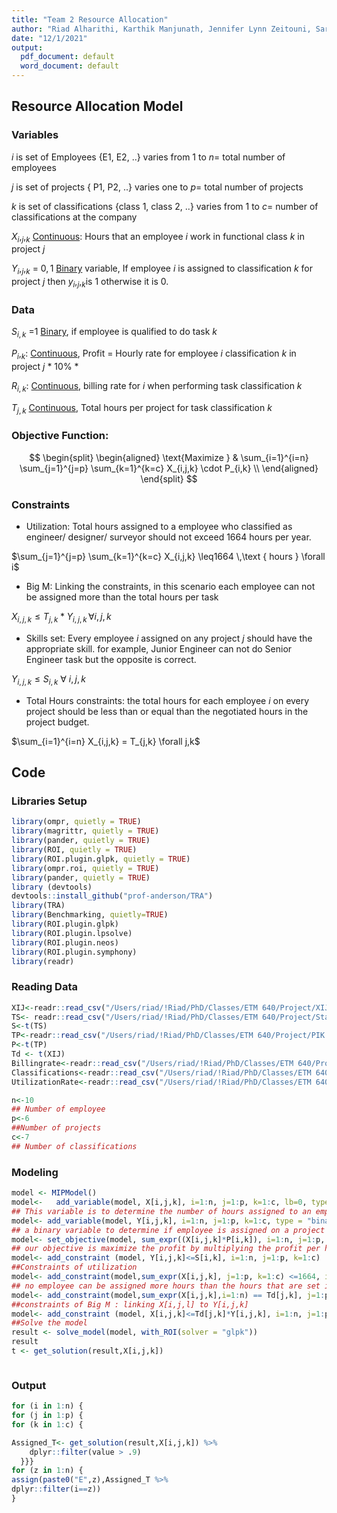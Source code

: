 ```yaml
---
title: "Team 2 Resource Allocation"
author: "Riad Alharithi, Karthik Manjunath, Jennifer Lynn Zeitouni, Sara Ferdousi, Vladislav Ruchin "
date: "12/1/2021"
output:
  pdf_document: default
  word_document: default
---
```


## Resource Allocation Model

### Variables

$i$ is set of Employees {E1, E2, ..} varies from 1 to $n=$ total number of employees

$j$ is set of projects { P1, P2, ..} varies one to $p=$ total number of projects

$k$ is set of classifications {class 1, class 2, ..} varies from 1 to $c=$ number of classifications at the company

$X_i,_j,_k$ [Continuous]{.ul}: Hours that an employee $i$ work in functional class $k$ in project $j$

$Y_i,_j,_k$ = ${0, 1}$ [Binary]{.ul} variable, If employee $i$ is assigned to classification $k$ for project $j$ then $y_i,_j,_k$is 1 otherwise it is 0.

### Data

$S_{i,k}$ =1 [Binary]{.ul}, if employee is qualified to do task $k$

$P_i,_k$: [Continuous]{.ul}, Profit = Hourly rate for employee $i$ classification $k$ in project $j$ \* 10% \*

$R_{i,k}$: [Continuous]{.ul}, billing rate for $i$ when performing task classification $k$

$T_{j,k}$ [Continuous]{.ul}, Total hours per project for task classification $k$

### **Objective Function:**

$$
 \begin{split}
 \begin{aligned}
    \text{Maximize  }   &  \sum_{i=1}^{i=n} \sum_{j=1}^{j=p} \sum_{k=1}^{k=c} X_{i,j,k} \cdot P_{i,k} \\
 \end{aligned}
 \end{split}
$$

### **Constraints**

-   Utilization: Total hours assigned to a employee who classified as engineer/ designer/ surveyor should not exceed 1664 hours per year.

$\sum_{j=1}^{j=p} \sum_{k=1}^{k=c} X_{i,j,k} \leq1664 \,\text { hours } \forall i$

-   Big M: Linking the constraints, in this scenario each employee can not be assigned more than the total hours per task

$X_{i,j,k}\leq T_{j,k} * Y_{i,j,k} \,\forall i,j,k$

-   Skills set: Every employee $i$ assigned on any project $j$ should have the appropriate skill. for example, Junior Engineer can not do Senior Engineer task but the opposite is correct.

$Y_{i,j,k}\leq S_{i,k}\ \forall\ i, j, k$

-   Total Hours constraints: the total hours for each employee $i$ on every project should be less than or equal than the negotiated hours in the project budget.

$\sum_{i=1}^{i=n} X_{i,j,k} = T_{j,k} \forall j,k$

## Code

### Libraries Setup

```r
library(ompr, quietly = TRUE)
library(magrittr, quietly = TRUE)
library(pander, quietly = TRUE)
library(ROI, quietly = TRUE)
library(ROI.plugin.glpk, quietly = TRUE)
library(ompr.roi, quietly = TRUE)
library(pander, quietly = TRUE)
library (devtools)
devtools::install_github("prof-anderson/TRA")
library(TRA)
library(Benchmarking, quietly=TRUE)
library(ROI.plugin.glpk)
library(ROI.plugin.lpsolve)
library(ROI.plugin.neos)
library(ROI.plugin.symphony)
library(readr)
```

### Reading Data

```r

XIJ<-readr::read_csv("/Users/riad/!Riad/PhD/Classes/ETM 640/Project/XIJ.csv")
TS<- readr::read_csv("/Users/riad/!Riad/PhD/Classes/ETM 640/Project/StaffSKills.csv")
S<-t(TS)
TP<-readr::read_csv("/Users/riad/!Riad/PhD/Classes/ETM 640/Project/PIK.csv")
P<-t(TP)
Td <- t(XIJ)
Billingrate<-readr::read_csv("/Users/riad/!Riad/PhD/Classes/ETM 640/Project/BillingRates.csv")
Classifications<-readr::read_csv("/Users/riad/!Riad/PhD/Classes/ETM 640/Project/Classifications.csv")
UtilizationRate<-readr::read_csv("/Users/riad/!Riad/PhD/Classes/ETM 640/Project/UtilizationRate.csv")

n<-10
## Number of employee
p<-6
##Number of projects
c<-7
## Number of classifications
```

### Modeling

```r
model <- MIPModel() 
model<-   add_variable(model, X[i,j,k], i=1:n, j=1:p, k=1:c, lb=0, type= "continuous")
## This variable is to determine the number of hours assigned to an employee on each project with specific classification
model<- add_variable(model, Y[i,j,k], i=1:n, j=1:p, k=1:c, type = "binary") 
## a binary variable to determine if employee is assigned on a project with a specific classification
model<- set_objective(model, sum_expr((X[i,j,k]*P[i,k]), i=1:n, j=1:p, k=1:c), "max")
## our objective is maximize the profit by multiplying the profit per hour per class (P[i,k]) by the assigned hours to employee i  
model<- add_constraint (model, Y[i,j,k]<=S[i,k], i=1:n, j=1:p, k=1:c)
##Constraints of utilization
model<- add_constraint(model,sum_expr(X[i,j,k], j=1:p, k=1:c) <=1664, i=1:n)
## no employee can be assigned more hours than the hours that are set in the project for that classification.
model<- add_constraint(model,sum_expr(X[i,j,k],i=1:n) == Td[j,k], j=1:p, k=1:c)
##constraints of Big M : linking X[i,j,l] to Y[i,j,k]
model<- add_constraint (model, X[i,j,k]<=Td[j,k]*Y[i,j,k], i=1:n, j=1:p, k=1:c)
##Solve the model
result <- solve_model(model, with_ROI(solver = "glpk"))
result
t <- get_solution(result,X[i,j,k])



```

### Output

```r
for (i in 1:n) {
for (j in 1:p) {
for (k in 1:c) {

Assigned_T<- get_solution(result,X[i,j,k]) %>%
    dplyr::filter(value > .9) 
  }}}
for (z in 1:n) {
assign(paste0("E",z),Assigned_T %>%
dplyr::filter(i==z))
}
```
